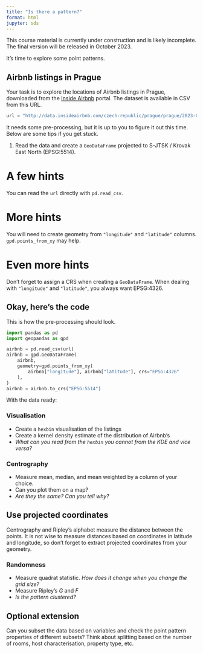 ```yaml
---
title: "Is there a pattern?"
format: html
jupyter: sds
---
```


::: {.callout-caution}
This course material is currently under construction and is likely incomplete. The final
version will be released in October 2023.
:::

It's time to explore some point patterns.

## Airbnb listings in Prague

Your task is to explore the locations of Airbnb listings in Prague, downloaded from the [Inside Airbnb](http://insideairbnb.com/get-the-data) portal. The dataset is available in CSV from this URL.

```python
url = "http://data.insideairbnb.com/czech-republic/prague/prague/2023-06-24/data/listings.csv.gz"
```

It needs some pre-processing, but it is up to you to figure it out this time. Below are some tips if you get stuck.

1. Read the data and create a `GeoDataFrame` projected to S-JTSK / Krovak East North (EPSG:5514).

::: {.callout-tip collapse="true"}
# A few hints

You can read the `url` directly with `pd.read_csv`.

::: {.callout-tip collapse="true"}
# More hints

You will need to create geometry from `"longitude"` and `"latitude"` columns. `gpd.points_from_xy` may help.

::: {.callout-tip collapse="true"}
# Even more hints

Don't forget to assign a CRS when creating a `GeoDataFrame`. When dealing with `"longitude"` and `"latitude"`, you always want EPSG:4326.

::: {.callout-tip collapse="true"}
# Okay, here's the code

This is how the pre-processing should look.

```python
import pandas as pd
import geopandas as gpd

airbnb = pd.read_csv(url)
airbnb = gpd.GeoDataFrame(
    airbnb,
    geometry=gpd.points_from_xy(
        airbnb["longitude"], airbnb["latitude"], crs="EPSG:4326"
    ),
)
airbnb = airbnb.to_crs("EPSG:5514")
```
:::
:::
:::
:::

With the data ready:

### Visualisation

- Create a `hexbin` visualisation of the listings
- Create a kernel density estimate of the distribution of Airbnb's
- _What can you read from the `hexbin` you cannot from the KDE and vice versa?_

### Centrography

- Measure mean, median, and mean weighted by a column of your choice.
- Can you plot them on a map?
- _Are they the same? Can you tell why?_

::: {.callout-tip collapse="true"}
# Use projected coordinates

Centrography and Ripley's alphabet measure the distance between the points. It is not wise to measure distances based on coordinates in latitude and longitude, so don't forget to extract projected coordinates from your geometry.
:::

### Randomness

- Measure quadrat statistic. _How does it change when you change the grid size?_
- Measure Ripley's $G$ and $F$
- _Is the pattern clustered?_

::: {.callout}

# Optional extension

Can you subset the data based on variables and check the point pattern properties of different subsets? Think about splitting based on the number of rooms, host characterisation, property type, etc.

:::